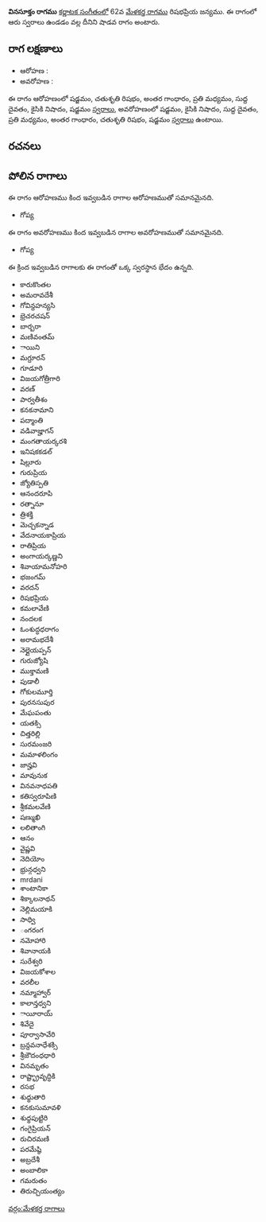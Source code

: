 {{Infobox ragam
	| name          	= వినసూక్తం
	| synonym	    	= 
	| mela          	= 
	| chakra        	= 
	| janaka        	= 
	| type          	= శాడవ
	| arohanam      	= {{svaraC|S|R2|G3|M2|D1|N2|S'}} 
	| avarohanam    	= {{svaraC|S'|N2|D1|M2|G3|R2|S}}
	| jeeva         	=
	| chhaya        	=
	| nyasa         	=
	| vishesha      	= 
	| equivalent  		= 
}}
{{కర్ణాటక సంగీత రాగాలు}}
'''వినసూక్తం రాగము''' [[కర్ణాటక సంగీతం]]లో 62వ [[మేళకర్త రాగము]] రిషభప్రియ జన్యము.  ఈ రాగంలో ఆరు స్వరాలు ఉండడం వల్ల దీనిని షాడవ రాగం అంటారు.


==రాగ లక్షణాలు==


* ఆరోహణ : {{svaraC|S|R2|G3|M2|D1|N2|S'}} 
* అవరోహణ : {{svaraC|S'|N2|D1|M2|G3|R2|S}}

ఈ రాగం ఆరోహణంలో షడ్జమం, చతుశృతి రిషభం, అంతర గాంధారం, ప్రతి మధ్యమం, సుద్ద దైవతం, కైసికి నిషాదం, షడ్జమం [[స్వరాలు]], అవరోహణంలో షడ్జమం, కైసికి నిషాదం, సుద్ద దైవతం, ప్రతి మధ్యమం, అంతర గాంధారం, చతుశృతి రిషభం, షడ్జమం [[స్వరాలు]] ఉంటాయి.

==రచనలు==



==పోలిన రాగాలు==
ఈ రాగం ఆరోహణము కింద ఇవ్వబడిన రాగాల ఆరోహణముతో సమానమైనది.
* గోప్య

ఈ రాగం అవరోహణము కింద ఇవ్వబడిన రాగాల అవరోహణముతో సమానమైనది.
* గోప్య

ఈ క్రింద ఇవ్వబడిన రాగాలకు ఈ రాగంతో ఒక్క స్వరస్థాన భేదం ఉన్నది.
* కారుకొంతల
* అమరావదేశీ
* గోవిన్దహన్యసి
* భ్రెచరచషన్
* బార్బరా
* మణివంతమ్
* ాయిని
* మగ్దూరన్
* గూడూరి
* విజయగోత్రీగారి
* వరణ్
* పార్వతీశం
* కనకనామాని
* పద్మాంతి
* వడివాజ్హాగన్
* మంగతాయర్కరశి
* ఇనిషకకడల్
* షిల్లూరు
* గురుప్రియ
* జ్యోతిస్పతి
* ఆనందరూపి
* రత్నానూ
* త్రిశక్తి
* మెచ్చకన్నాడ
* వేదనాయకాప్రియ
* రాతిప్రియ
* అంగాయర్కణ్ణని
* శివాయామనోహరి
* భజంగమ్
* వరదన్
* రిషభప్రియ
* కమలావేణి
* నందలక
* ఓంశుద్ధధరాగం
* అరామభదేశీ
* నెల్లైయప్పన్
* గురుజ్యోషి
* ముక్తామణి
* పుడాలీ
* గోకులమూర్తి
* పురనసుపుర
* మేఘపంతు
* యతక్సి
* చిత్తరిల్లి
* సురమంజరి
* మమాళలింగం
* జాన్హవి
* మావునుక
* వినవనాధపతి
* కతిస్వరూపిణి
* శ్రీకమలవేణి
* షణ్ముఖి
* లలితాంగి
* ఆనం
* వైష్ణవి
* నెదియోం
* భ్రున్గధ్వని
* mrdani
* శాంటానికా
* శిక్కాలనాథన్
* నెల్లిమయాకి
* సాధ్వి
* ంగరంగ
* నమోహారి
* శివానాయకి
* సురేశ్వరి
* విజయకోశాల
* వరలీల
* నమ్మాహ్వార్
* కాలాన్తధ్వని
* ాయీరాయ్
* శివేదై
* పూర్వాసావేరి
* బ్రన్దవనాధేశక్సి
* శ్రీజౌదంధధారి
* వినమృతం
* రాష్ట్భ్రావృద్ధికి
* రసభ
* శుధ్ధుతారి
* కనకుసుమావళి
* శుధ్ధపుట్టిరి
* గంగైప్రియన్
* రుచిరమణి
* పరమేష్ఠి
* అబ్రదేశీ
* అంబాలికా
* గమరుతం
* తిరుచ్చియంత్యం



[[వర్గం:మేళకర్త రాగాలు]]
